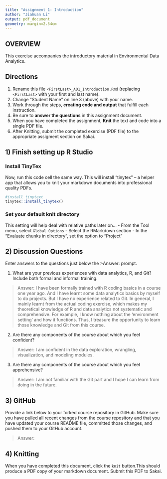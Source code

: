 ```yaml
---
title: "Assignment 1: Introduction"
author: "Jiahuan Li"
output: pdf_document
geometry: margin=2.54cm
---
```


## OVERVIEW

This exercise accompanies the introductory material in Environmental Data Analytics.

## Directions

1.  Rename this file `<FirstLast>_A01_Introduction.Rmd` (replacing `<FirstLast>` with your first and last name).
2.  Change "Student Name" on line 3 (above) with your name.
3.  Work through the steps, **creating code and output** that fulfill each instruction.
4.  Be sure to **answer the questions** in this assignment document.
5.  When you have completed the assignment, **Knit** the text and code into a single PDF file.
6.  After Knitting, submit the completed exercise (PDF file) to the appropriate assigment section on Sakai.

## 1) Finish setting up R Studio

### Install TinyTex

Now, run this code cell the same way. This will install "tinytex" -- a helper app that allows you to knit your markdown documents into professional quality PDFs.

```r
#install tinytext
tinytex::install_tinytex()
```

### Set your default knit directory

This setting will help deal with relative paths later on... - From the Tool menu, select `Global Options` - Select the RMarkdown section - In the "Evaluate chunks in directory", set the option to "Project"

## 2) Discussion Questions

Enter answers to the questions just below the \>Answer: prompt.

1.  What are your previous experiences with data analytics, R, and Git? Include both formal and informal training.

> Answer: I have been formally trained with R coding basics in a course one year ago. And I have learnt some data analytics basics by myself to do projects. But I have no experience related to Git. In general, I mainly learnt from the actual coding exercise, which makes my theoretical knowledge of R and data analytics not systematic and comprehensive. For example, I know nothing about the 'environment setting' and how it functions. Thus, I treasure the opportunity to learn those knowledge and Git from this course.

2.  Are there any components of the course about which you feel confident?

> Answer: I am confident in the data exploration, wrangling, visualization, and modeling modules.

3.  Are there any components of the course about which you feel apprehensive?

> Answer: I am not familiar with the Git part and I hope I can learn from doing in the future.

## 3) GitHub

Provide a link below to your forked course repository in GitHub. Make sure you have pulled all recent changes from the course repository and that you have updated your course README file, committed those changes, and pushed them to your GitHub account.

> Answer:

## 4) Knitting

When you have completed this document, click the `knit` button.This should produce a PDF copy of your markdown document. Submit this PDF to Sakai.
